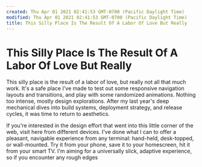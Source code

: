 ```yaml
---
created: Thu Apr 01 2021 02:41:53 GMT-0700 (Pacific Daylight Time)
modified: Thu Apr 01 2021 02:41:53 GMT-0700 (Pacific Daylight Time)
title: This Silly Place Is The Result Of A Labor Of Love But Really
---
```


# This Silly Place Is The Result Of A Labor Of Love But Really

This silly place is the result of a labor of love, but really not all that much work. It's a safe place I've made to test out some responsive navigation layouts and transitions, and play with some randomized animations. Nothing too intense, mostly design explorations. After my last year's deep mechanical dives into build systems, deployment strategy, and release cycles, it was time to return to aesthetics.

If you're interested in the design effort that went into this little corner of the web, visit here from different devices. I've done what I can to offer a pleasant, navigable experience from any terminal: hand-held, desk-topped, or wall-mounted. Try it from your phone, save it to your homescreen, hit it from your smart TV. I'm aiming for a universally slick, adaptive experience, so if you encounter any rough edges
